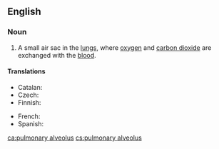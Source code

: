 ==English==
{{wikipedia}}

===Noun===
{{en-noun|head=[[pulmonary]] [[alveolus]]|pulmonary alveoli}}

# {{context|anatomy|lang=en}} A small air sac in the [[lung]]s, where [[oxygen]] and [[carbon dioxide]] are exchanged with the [[blood]].

====Translations====
{{trans-top|small air sac in the lungs}}
* Catalan: {{t+|ca|alvèol pulmonar|m}}
* Czech: {{t+|cs|plicní sklípek|m}}
* Finnish: {{t+|fi|keuhkorakkula}}
{{trans-mid}}
* French: {{t+|fr|alvéole pulmonaire|m|f}}
* Spanish: {{t+|es|alvéolo pulmonar|m}}
{{trans-bottom}}

[[ca:pulmonary alveolus]]
[[cs:pulmonary alveolus]]